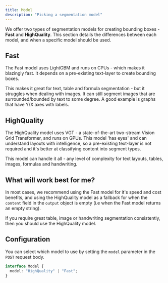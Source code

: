 ```yaml
---
title: Model
description: "Picking a segmentation model"
---
```


We offer two types of segmentation models for creating bounding boxes - <b>Fast</b> and <b>HighQuality</b>. This section details the differences between each model, and when a specific model should be used.

## Fast

The Fast model uses <a>LightGBM</a> and runs on CPUs - which makes it blazingly fast. It depends on a pre-existing text-layer to create bounding boxes.

This makes it great for text, table and formula segmentation - but it struggles when dealing with images.
It can still segment images that are surrounded/bounded by text to some degree. A good example is graphs that have Y/X axes with labels.

## HighQuality

The HighQuality model uses <a>VGT</a> - a state-of-the-art two-stream Vision Grid Transformer, and runs on GPUs.
This model 'has eyes' and can understand layouts with intelligence, so a pre-existing text-layer is not required and it's better at classifying content into <a>segment types</a>.

This model can handle it all - any level of complexity for text layouts, tables, images, formulas and handwriting.

## What will work best for me?

In most cases, we recommend using the Fast model for it's speed and cost benefits,
and using the HighQuality model as a fallback for when the `content` field in the `output` object is empty (i.e when the Fast model returns an empty string).

If you require great table, image or handwriting segmentation consistently, then you should use the HighQuality model.

## Configuration

You can select which model to use by setting the `model` parameter in the `POST` request body.

```typescript
interface Model {
  model: "HighQuality" | "Fast";
}
```
